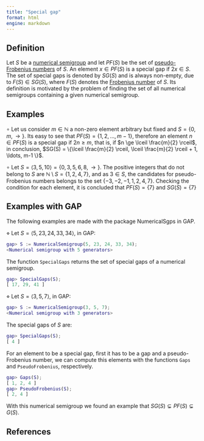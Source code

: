 ```yaml
---
title: "Special gap"
format: html
engine: markdown
---
```


## Definition

Let $S$ be a [numerical semigroup](Numerical-semigroup.qmd) and let $PF(S)$ be the set of [pseudo-Frobenius numbers](Pseudo-Frobenius-number.qmd) of $S$. An element $x \in PF(S)$ is a special gap if $2x \in S$. The set of special gaps is denoted by $SG(S)$ and is always non-empty, due to $F(S) \in SG(S)$, where $F(S)$ denotes the [Frobenius number](Frobenius-number.qmd) of $S$. Its definition is motivated by the problem of finding the set of all numerical semigroups containing a given numerical semigroup.

## Examples

$\circ$ Let us consider $m \in \mathbb{N}$ a non-zero element arbitrary but fixed and $S = \{0, m, \rightarrow \}$. Its easy to see that $PF(S) = \{1,2, \ldots, m-1\}$, therefore an element $n \in PF(S)$ is a special gap if $2n \ge m$, that is, if $n \ge \lceil \frac{m}{2} \rceil$, in conclusion, $SG(S) = \{\lceil \frac{m}{2} \rceil, \lceil \frac{m}{2} \rceil + 1, \ldots, m-1 \}$.

$\circ$ Let $S = \langle 3, 5, 10 \rangle = \{0, 3, 5, 6, 8, \rightarrow \}$. The positive integers that do not belong to $S$ are $\mathbb{N} \setminus S = \{1, 2, 4, 7\}$, and as $3 \in S$, the candidates for pseudo-Frobenius numbers belongs to the set $\{-3, -2, -1, 1, 2, 4, 7 \}$. Checking the condition for each element, it is concluded that $PF(S) = \{7\}$ and $SG(S) = \{7\}$

## Examples with GAP

The following examples are made with the package NumericalSgps in GAP.

$\diamond$ Let $S = \langle 5, 23, 24, 33, 34 \rangle$, in GAP:

``` gap
gap> S := NumericalSemigroup(5, 23, 24, 33, 34);
<Numerical semigroup with 5 generators>
```

The function `SpecialGaps` returns the set of special gaps of a numerical semigroup.

``` gap
gap> SpecialGaps(S);
[ 17, 29, 41 ]
```

$\diamond$ Let $S = \langle 3, 5, 7 \rangle$, in GAP:

``` gap
gap> S := NumericalSemigroup(3, 5, 7);
<Numerical semigroup with 3 generators>
```

The special gaps of $S$ are:

``` gap
gap> SpecialGaps(S);
[ 4 ]
```

For an element to be a special gap, first it has to be a gap and a pseudo-Frobenius number, we can compute this elements with the functions `Gaps` and `PseudoFrobenius`, respectively.

``` gap
gap> Gaps(S);
[ 1, 2, 4 ]
gap> PseudoFrobenius(S);
[ 2, 4 ]
```

With this numerical semigroup we found an example that $SG(S) \subsetneq PF(S) \subsetneq G(S)$.

## References
